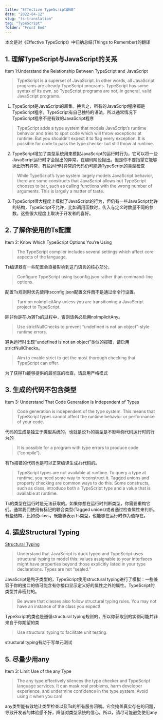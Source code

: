 ```yaml
---
title: "Effective TypeScript翻译"
date: "2022-04-12"
slug: "ts-translation"
tag: "TypeScript"
folder: "Front End"
---
```


本文是对《Effective TypeScript》中归纳总结(Things to Remember)的翻译
## 1. 理解TypeScript与JavaScript的关系

Item 1:Understand the Relationship Between TypeScript and JavaScript

> TypeScript is a superset of JavaScript. In other words, all JavaScript programs are already TypeScript programs. TypeScript has some syntax of its own, so TypeScript programs are not, in general, valid JavaScript programs.

1. TypeScript是JavaScript的超集。换言之，所有的JavaScript程序都是TypeScript程序。TypeScript有自己独特的语法，所以通常情况下TypeScript程序不是有效的JavaScript程序

> TypeScript adds a type system that models JavaScript’s runtime behavior and tries to spot code which will throw exceptions at runtime. But you shouldn’t expect it to flag every exception. It is possible for code to pass the type checker but still throw at runtime.

2. TypeScript增加了类型系统用来模拟JavaScript的运行时行为，它可以将一些JavaScript运行时才会抛出的异常，在编码阶段抛出。但是你不要指望它能够抛出所有异常，有些运行时异常的代码仍可能通TypeScript的类型检查

> While TypeScript’s type system largely models JavaScript behavior, there are some constructs that JavaScript allows but TypeScript chooses to bar, such as calling functions with the wrong number of arguments. This is largely a matter of taste.

3. TypeScript很大程度上模拟了JavaScript的行为，但仍有一些JavaScript允许的结构，TypeScript不允许，比如调用函数时，传入与定义时数量不同的参数。这些很大程度上取决于开发者的喜好。

## 2. 了解你使用的Ts配置
Item 2: Know Which TypeScript Options You’re Using
>The TypeScript compiler includes several settings which affect core aspects of the language.

Ts编译器有一些配置会直接影响到这门语言的核心部分。

>Configure TypeScript using tsconfig.json rather than command-line options.

配置Ts规则时优先使用tsconfig.json配置文件而不是通过命令行设置。

>Turn on noImplicitAny unless you are transitioning a JavaScript project to TypeScript.

除非你是在Js转Ts的过程中，否则请务必启用noImplicitAny。

>Use strictNullChecks to prevent “undefined is not an object”-style runtime errors.

避免运行时出现“undefined is not an object”类似的报错，请启用strictNullChecks。

>Aim to enable strict to get the most thorough checking that TypeScript can offer.

为了获得Ts能够提供的最彻底的检查，请启用严格模式


## 3. 生成的代码不包含类型

Item 3: Understand That Code Generation Is Independent of Types
>Code generation is independent of the type system. This means that TypeScript types cannot affect the runtime behavior or performance of your code.

代码的生成是独立于类型系统的，也就是说Ts的类型是不影响你代码运行时的行为的

>It is possible for a program with type errors to produce code (“compile”).

有Ts报错的代码也是可以正常编译生成Js代码的。

>TypeScript types are not available at runtime. To query a type at runtime, you need some way to reconstruct it. Tagged unions and property checking are common ways to do this. Some constructs, such as class, introduce both a TypeScript type and a value that is available at runtime.

Ts的类型在运行时是无法获取的。如果你想在运行时判断类型，你需要重构它们。通常我们使用有标记的联合类型(Tagged unions)或者通过检查属性来判断。有些结构，比如说class，既能够表示Ts类型，也能够在运行时作为值存在。


## 4. 适应Structural Typing
<a target="_blank" href="https://www.ituring.com.cn/article/37554">Structural Typing</a>
>Understand that JavaScript is duck typed and TypeScript uses structural typing to model this: values assignable to your interfaces might have properties beyond those explicitly listed in your type declarations. Types are not “sealed.”

JavaScript是鸭子类型的，TypeScript使用structural typing进行了模拟：一些兼容于你的接口的值可能含有你接口显示定义好的属性之外的属性。TypeScript的类型并非密封的。

>Be aware that classes also follow structural typing rules. You may not have an instance of the class you expect!

TypeScript的类也是遵循structural typing规则的，所以你获取到的实例可能并非来自于你期望的类

>Use structural typing to facilitate unit testing.

structural typing有助于写单元测试

## 5. 尽量少用any

Item 3: Limit Use of the any Type
>The any type effectively silences the type checker and TypeScript language services. It can mask real problems, harm developer experience, and undermine confidence in the type system. Avoid using it when you can!

any类型能有效地让类型检查以及Ts的所有服务闭嘴。它会掩盖真实存在的问题，导致开发者的体验感不好，降低对类型系统的信心。所以，请尽可能避免使用any





